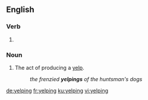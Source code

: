 ==English==

===Verb===
{{head|en|present participle}}

# {{present participle of|yelp|lang=en|nocat=1}}

===Noun===
{{en-noun}}

# The act of producing a [[yelp]].
#: ''the frenzied '''yelpings''' of the huntsman's dogs''

[[de:yelping]]
[[fr:yelping]]
[[ku:yelping]]
[[vi:yelping]]